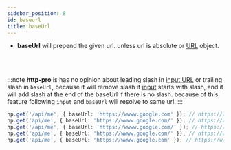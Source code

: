 ```yaml
---
sidebar_position: 8
id: baseurl
title: baseUrl
---
```



- **baseUrl** will prepend the given url. unless url is absolute or [URL](https://developer.mozilla.org/en-US/docs/Web/API/URL) object.

<BaseUrl />
<br />
<br />

:::note
**http-pro** is has no opinion about leading slash in [input URL](../API/Input) or trailing slash in `baseUrl`, because it will remove slash if [input](../Types/Input) starts with slash, and it will add slash at the end of the baseUrl if there is no slash. because of this feature following `input` and `baseUrl` will resolve to same url.
:::

```ts
hp.get('/api/me', { baseUrl: 'https://wwww.google.com' }); // https://wwww.google.com/api/me
hp.get('api/me', { baseUrl: 'https://wwww.google.com/' }); // https://wwww.google.com/api/me
hp.get('/api/me', { baseUrl: 'https://wwww.google.com/' }); // https://wwww.google.com/api/me
hp.get('api/me', { baseUrl: 'https://wwww.google.com/' }); // https://wwww.google.com/api/me
hp.get('api/me', { baseUrl: 'https://wwww.google.com' }); // https://wwww.google.com/api/me
```
